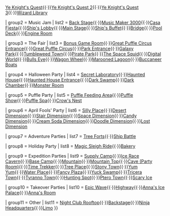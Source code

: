 {{Navbox
| name  = PlacesBox
| title = [[Party Rooms]] with multiple appearances
| group1 = Medieval Party
| list1  = [[Treetop Fort]]{{·}}[[Ye Knight's Quest]]{{·}}[[Ye Knight's Quest 2]]{{·}}[[Ye Knight's Quest 3]]{{·}}[[Wizard Library]]

| group2 = Music Jam
| list2  = [[Back Stage]]{{·}}[[Music Maker 3000]]{{·}}[[Casa Fiesta]]{{·}}[[Ship's Lobby]]{{·}}[[Main Stage]]{{·}}[[Ship's Buffet]]{{·}}[[Bridge]]{{·}}[[Pool Deck]]{{·}}[[Engine Room]]

| group3 = The Fair
| list3  = [[Bonus Game Room]]{{·}}[[Great Puffle Circus Entrance]]{{·}}[[Great Puffle Circus]]{{·}}[[Park Entrance]]{{·}}[[Galaxy Park]]{{·}}[[Tumbleweed Town]]{{·}}[[Pirate Park]]{{·}}[[The Space Squid]]{{·}}[[Digital World]]{{·}}[[Bulls Eye]]{{·}}[[Wagon Wheel]]{{·}}[[Marooned Lagoon]]{{·}}[[Buccaneer Boats]]

| group4 = Halloween Party
| list4  = [[Secret Laboratory]]{{·}}[[Haunted House]]{{·}}[[Haunted House Entrance]]{{·}}[[Dark Swamp]]{{·}}[[Dark Chamber]]{{·}}[[Monster Room]]

| group5 = Puffle Party
| list5  = [[Puffle Feeding Area]]{{·}}[[Puffle Show]]{{·}}[[Puffle Spa]]{{·}}[[Crow's Nest]]

| group6 = April Fools' Party
| list6 = [[Silly Place]]{{·}}[[Desert Dimension]]{{·}}[[Stair Dimension]]{{·}}[[Space Dimension]]{{·}}[[Candy Dimension]]{{·}}[[Cream Soda Dimension]]{{·}}[[Doodle Dimension]]{{·}}[[Lost Dimension]]

| group7 = Adventure Parties
| list7 = [[Tree Forts]]{{·}}[[Ship Battle]]

| group8 = Holiday Party
| list8 = [[Magic Sleigh Ride]]{{·}}[[Bakery]]

| group9 = Expedition Parties
| list9 = [[Supply Camp]]{{·}}[[Ice Race Cavern]]{{·}}[[Base Camp]]{{·}}[[Mountain]]{{·}}[[Mountain Top]]{{·}}[[Cave (Party Room)]]{{·}}[[Time Trekker]]{{·}}[[Tree Place]]{{·}}[[Stony Town]]{{·}}[[Yum Yum]]{{·}}[[Water Place]]{{·}}[[Fancy Plaza]]{{·}}[[Yuck Swamp]]{{·}}[[Tricera Town]]{{·}}[[Tyranno Town]]{{·}}[[Hunting Spot]]{{·}}[[Ptero Town]]{{·}}[[Scary Ice]]

| group10 = Takeover Parties
| list10 = [[Epic Wave]]{{·}}[[Highway]]{{·}}[[Anna's Ice Palace]]{{·}}[[Anna's Room]]

| group11 = Other
| list11 = [[Night Club Rooftop]]{{·}}[[Backstage]]{{·}}[[Ninja Headquarters]]{{·}}[[Limo]]
}}
